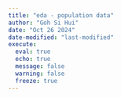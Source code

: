 ```yaml
---
title: "eda - population data"
author: "Goh Si Hui"
date: "Oct 26 2024"
date-modified: "last-modified"
execute: 
  eval: true
  echo: true
  message: false
  warning: false
  freeze: true
---
```

